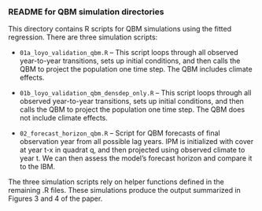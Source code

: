 ### README for QBM simulation directories

This directory contains R scripts for QBM simulations using the fitted regression. There are three simulation scripts:

* ```01a_loyo_validation_qbm.R``` -- This script loops through all observed year-to-year transitions,
sets up initial conditions, and then calls the QBM to project the population one time step. The QBM includes climate effects.

* ```01b_loyo_validation_qbm_densdep_only.R``` -- This script loops through all observed year-to-year transitions, sets up initial conditions, and then calls the QBM to project the population one time step. The QBM does not include climate effects.

* ```02_forecast_horizon_qbm.R``` -- Script for QBM forecasts of final observation year from all possible lag years. IPM is initialized with cover at year t-x in quadrat q, and then projected using observed climate to year t. We can then assess the model's forecast horizon and compare it to the IBM.

The three simulation scripts rely on helper functions defined in the remaining .R files. These simulations produce the output summarized in Figures 3 and 4 of the paper.